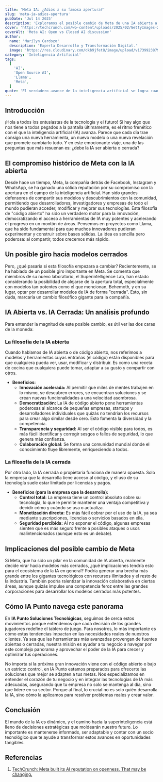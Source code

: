 ```yaml
---
title: 'Meta IA: ¿Adiós a su famosa apertura?'
slug: 'meta-ia-adios-apertura'
pubDate: 'Jul 14 2025'
description: 'Exploramos el posible cambio de Meta de una IA abierta a modelos cerrados, analizando las implicaciones para la innovación y el ecosistema tecnológico, y cómo IA Punto se adapta a este panorama dinámico.'
cover: 'https://techcrunch.com/wp-content/uploads/2025/02/GettyImages-2195497483.jpg'
coverAlt: 'Meta AI: Open vs Closed AI discussion'
author:
  name: 'Marilyn Cardozo'
  description: 'Experta Desarrollo y Transformación Digital.'
  image: 'https://res.cloudinary.com/dkb9jfet8/image/upload/v1739923879/marilyn_s2mi4a.png'
category: 'Inteligencia Artificial'
tags:
  [
    'AI',
    'Open Source AI',
    'Llama',
    'Meta',
  ]
quote: 'El verdadero avance de la inteligencia artificial se logra cuando el conocimiento se comparte y la innovación es un esfuerzo colectivo.'
---
```


<h2 id="introduccion">Introducción</h2>

¡Hola a todos los entusiastas de la tecnología y el futuro! Si hay algo que nos tiene a todos pegados a la pantalla últimamente, es el ritmo frenético con el que la inteligencia artificial (IA) avanza. Parece que cada día trae consigo una nueva herramienta, un nuevo modelo o una nueva revelación que promete cambiarlo todo. Y en este emocionante viaje, una de las preguntas que más resuenan es: ¿debe la IA ser abierta o cerrada?

<h2 id="el-compromiso-historico-de-meta-con-la-ia-abierta">El compromiso histórico de Meta con la IA abierta</h2>

Desde hace un tiempo, Meta, la compañía detrás de Facebook, Instagram y WhatsApp, se ha ganado una sólida reputación por su compromiso con la apertura en el campo de la inteligencia artificial. Han sido grandes defensores de compartir sus modelos y descubrimientos con la comunidad, permitiendo que desarrolladores, investigadores y empresas de todo el mundo pudieran acceder, modificar y mejorar sus tecnologías. Esta filosofía de "código abierto" ha sido un verdadero motor para la innovación, democratizando el acceso a herramientas de IA muy potentes y acelerando el progreso en un montón de áreas. Pensemos en proyectos como Llama, que ha sido fundamental para que muchos innovadores pudieran experimentar y construir sobre bases sólidas. La idea es sencilla pero poderosa: al compartir, todos crecemos más rápido.

<h2 id="un-posible-giro-hacia-modelos-cerrados">Un posible giro hacia modelos cerrados</h2>

Pero, ¿qué pasaría si esta filosofía empezara a cambiar? Recientemente, se ha hablado de un posible giro importante en Meta. Se comenta que miembros de su nuevo laboratorio, el Superintelligence Lab, han estado considerando la posibilidad de alejarse de la apertura total, especialmente con modelos tan potentes como el que mencionan, Behemoth, y en su lugar, optar por desarrollar modelos de IA de forma "cerrada". Esto, sin duda, marcaría un cambio filosófico gigante para la compañía.

<h2 id="ia-abierta-vs-ia-cerrada-un-analisis-profundo">IA Abierta vs. IA Cerrada: Un análisis profundo</h2>

Para entender la magnitud de este posible cambio, es útil ver las dos caras de la moneda:

<h3 id="la-filosofia-de-la-ia-abierta">La filosofía de la IA abierta</h3>

Cuando hablamos de IA abierta o de código abierto, nos referimos a modelos y herramientas cuyas entrañas (el código) están disponibles para que cualquiera pueda ver, usar, modificar y distribuir. Es como una receta de cocina que cualquiera puede tomar, adaptar a su gusto y compartir con otros.

- **Beneficios:**
  - **Innovación acelerada:** Al permitir que miles de mentes trabajen en lo mismo, se descubren errores, se encuentran soluciones y se crean nuevas funcionalidades a una velocidad asombrosa.
  - **Democratización:** La IA de código abierto pone herramientas poderosas al alcance de pequeñas empresas, startups y desarrolladores individuales que quizás no tendrían los recursos para crear algo similar desde cero. Esto fomenta la diversidad y la competencia.
  - **Transparencia y seguridad:** Al ser el código visible para todos, es más fácil identificar y corregir sesgos o fallos de seguridad, lo que genera más confianza.
  - **Colaboración global:** Se forma una comunidad mundial donde el conocimiento fluye libremente, enriqueciendo a todos.

<h3 id="la-filosofia-de-la-ia-cerrada">La filosofía de la IA cerrada</h3>

Por otro lado, la IA cerrada o propietaria funciona de manera opuesta. Solo la empresa que la desarrolla tiene acceso al código, y el uso de su tecnología suele estar limitado por licencias y pagos.

- **Beneficios (para la empresa que la desarrolla):**
  - **Control total:** La empresa tiene un control absoluto sobre su tecnología, lo que le permite mantener una ventaja competitiva y decidir cómo y cuándo se usa o actualiza.
  - **Monetización directa:** Es más fácil cobrar por el uso de la IA, ya sea mediante suscripciones, licencias o servicios basados en ella.
  - **Seguridad percibida:** Al no exponer el código, algunas empresas sienten que es más seguro frente a posibles ataques o usos malintencionados (aunque esto es un debate).

<h2 id="implicaciones-del-posible-cambio-de-meta">Implicaciones del posible cambio de Meta</h2>

Si Meta, que ha sido un pilar en la comunidad de IA abierta, realmente decide virar hacia modelos más cerrados, ¿qué implicaciones tendría esto para el ecosistema de la IA en general? Podría generar una brecha más grande entre los gigantes tecnológicos con recursos ilimitados y el resto de la industria. También podría ralentizar la innovación colaborativa en ciertas áreas, aunque quizás impulse una competencia feroz entre las grandes corporaciones para desarrollar los modelos cerrados más potentes.

<h2 id="como-ia-punto-navega-este-panorama">Cómo IA Punto navega este panorama</h2>

En **IA Punto Soluciones Tecnológicas**, seguimos de cerca estos movimientos porque entendemos que cada decisión de los grandes jugadores redefine el tablero de juego. Para nosotros, lo más importante es cómo estas tendencias impactan en las necesidades reales de nuestros clientes. Ya sea que las herramientas más avanzadas provengan de fuentes abiertas o cerradas, nuestra misión es ayudar a tu negocio a navegar por este complejo panorama y aprovechar el poder de la IA para crecer y optimizar tus operaciones.

No importa si la próxima gran innovación viene con el código abierto o bajo un estricto control, en IA Punto estamos preparados para ofrecerte las soluciones que mejor se adapten a tus metas. Nos especializamos en entender el corazón de tu negocio y en integrar las tecnologías de IA más adecuadas, asegurando que tu empresa no solo se mantenga al día, sino que lidere en su sector. Porque al final, lo crucial no es solo quién desarrolla la IA, sino cómo la aplicamos para resolver problemas reales y crear valor.

<h2 id="conclusion">Conclusión</h2>

El mundo de la IA es dinámico, y el camino hacia la superinteligencia está lleno de decisiones estratégicas que moldearán nuestro futuro. Lo importante es mantenerse informado, ser adaptable y contar con un socio tecnológico que te ayude a transformar estos avances en oportunidades tangibles.

<h2 id="referencias">Referencias</h2>

1. <a href="https://techcrunch.com/2025/07/14/meta-built-its-ai-reputation-on-openness-that-may-be-changing/" target="_blank" rel="noopener noreferrer">TechCrunch: Meta built its AI reputation on openness. That may be changing.</a>

